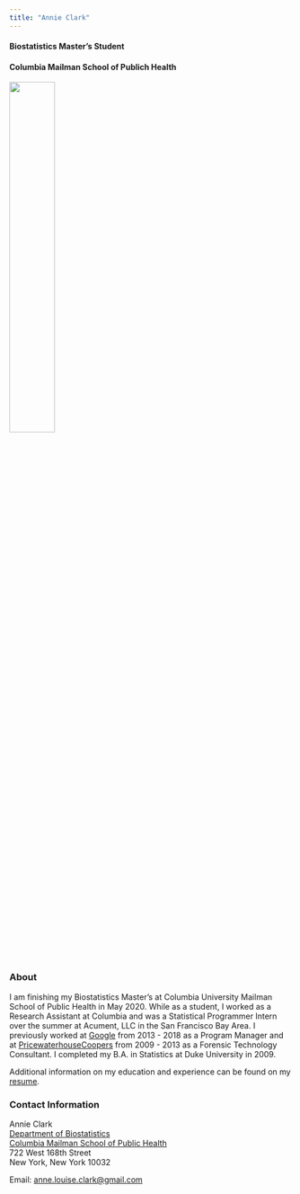 ```yaml
---
title: "Annie Clark"
---
```


#### Biostatistics Master's Student
#### Columbia Mailman School of Publich Health

<img src = "images/annie.png" style = "width:40%">

### About
I am finishing my Biostatistics Master's at Columbia University Mailman School of Public Health in May 2020. While as a student, I worked as a Research Assistant at Columbia and was a Statistical Programmer Intern over the summer at Acument, LLC in the San Francisco Bay Area. I previously worked at [Google](https://www.google.com) from 2013 - 2018 as a Program Manager and at [PricewaterhouseCoopers](https://www.pwc.com/sg/en/services/consulting/forensics/forensic-technology-solutions.html) from 2009 - 2013 as a Forensic Technology Consultant. I completed my B.A. in Statistics at Duke University in 2009. 

Additional information on my education and experience can be found on my [resume](resume.html). <br> 

### Contact Information

Annie Clark<br> 
[Department of Biostatistics](https://www.mailman.columbia.edu/become-student/departments/biostatistics)<br> 
[Columbia Mailman School of Public Health](https://www.mailman.columbia.edu/)<br> 
722 West 168th Street<br> 
New York, New York 10032

Email: [anne.louise.clark@gmail.com](mailto:anne.louise.clark@gmail.com)
